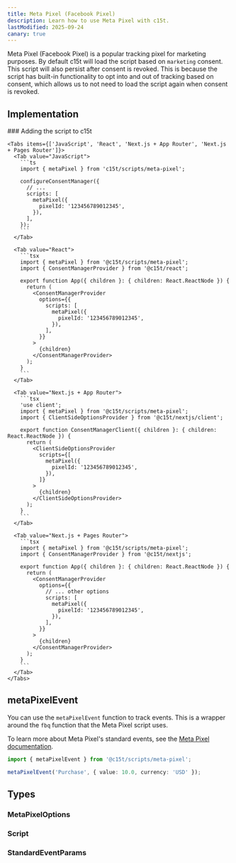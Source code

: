 ```yaml
---
title: Meta Pixel (Facebook Pixel)
description: Learn how to use Meta Pixel with c15t.
lastModified: 2025-09-24
canary: true
---
```


Meta Pixel (Facebook Pixel) is a popular tracking pixel for marketing purposes. By default c15t will load the script based on `marketing` consent.
This script will also persist after consent is revoked. This is because the script has built-in functionality to opt into and out of tracking based on consent, which allows us to not need to load the script again when consent is revoked.

## Implementation

<Steps>
  <Step>
    ### Adding the script to c15t

    <Tabs items={['JavaScript', 'React', 'Next.js + App Router', 'Next.js + Pages Router']}>
      <Tab value="JavaScript">
        ```ts
        import { metaPixel } from 'c15t/scripts/meta-pixel';

        configureConsentManager({
          // ... 
          scripts: [
            metaPixel({
              pixelId: '123456789012345',
            }),
          ],
        });
        ```
      </Tab>

      <Tab value="React">
        ```tsx
        import { metaPixel } from '@c15t/scripts/meta-pixel';
        import { ConsentManagerProvider } from '@c15t/react';

        export function App({ children }: { children: React.ReactNode }) { 
          return (
            <ConsentManagerProvider
              options={{
                scripts: [
                  metaPixel({
                    pixelId: '123456789012345',
                  }),
                ],
              }}
            >
              {children}
            </ConsentManagerProvider>
          );
        }
        ```
      </Tab>

      <Tab value="Next.js + App Router">
        ```tsx
        'use client';
        import { metaPixel } from '@c15t/scripts/meta-pixel';
        import { ClientSideOptionsProvider } from '@c15t/nextjs/client';

        export function ConsentManagerClient({ children }: { children: React.ReactNode }) { 
          return (
            <ClientSideOptionsProvider
              scripts={[
                metaPixel({
                  pixelId: '123456789012345',
                }),
              ]}
            >
              {children}
            </ClientSideOptionsProvider>
          );
        }
        ```
      </Tab>

      <Tab value="Next.js + Pages Router">
        ```tsx
        import { metaPixel } from '@c15t/scripts/meta-pixel';
        import { ConsentManagerProvider } from '@c15t/nextjs';

        export function App({ children }: { children: React.ReactNode }) { 
          return (
            <ConsentManagerProvider
              options={{
                // ... other options
                scripts: [
                  metaPixel({
                    pixelId: '123456789012345',
                  }),
                ],
              }}
            >
              {children}
            </ConsentManagerProvider>
          );
        }
        ```
      </Tab>
    </Tabs>
  </Step>
</Steps>

## metaPixelEvent

You can use the `metaPixelEvent` function to track events. This is a wrapper around the `fbq` function that the Meta Pixel script uses.

To learn more about Meta Pixel's standard events, see the [Meta Pixel documentation](https://developers.facebook.com/docs/meta-pixel/reference).

```ts
import { metaPixelEvent } from '@c15t/scripts/meta-pixel';

metaPixelEvent('Purchase', { value: 10.0, currency: 'USD' });
```

## Types

### MetaPixelOptions

<AutoTypeTable path="./packages/scripts/src/meta-pixel.ts" name="MetaPixelOptions" />

### Script

<AutoTypeTable path="./packages/core/src/libs/script-loader/types.ts" name="Script" />

### StandardEventParams

<AutoTypeTable path="./packages/scripts/src/meta-pixel.ts" name="StandardEventParams" />
